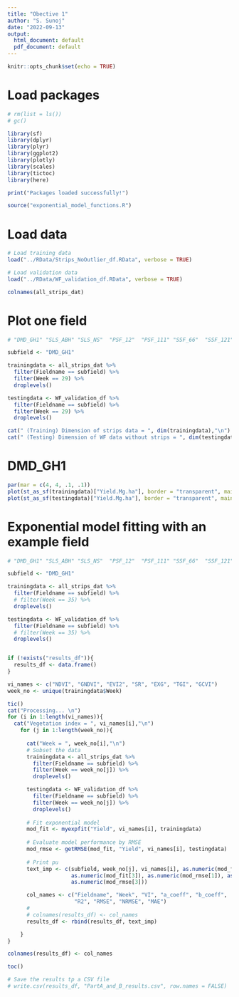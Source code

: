 ```yaml
---
title: "Obective 1"
author: "S. Sunoj"
date: "2022-09-13"
output:
  html_document: default
  pdf_document: default
---
```


```r
knitr::opts_chunk$set(echo = TRUE)
```

# Load packages
```r

# rm(list = ls())
# gc()

library(sf)
library(dplyr)
library(plyr)
library(ggplot2)
library(plotly)
library(scales)
library(tictoc)
library(here)

print("Packages loaded successfully!")

source("exponential_model_functions.R")

```


# Load data

```r

# Load training data
load("../RData/Strips_NoOutlier_df.RData", verbose = TRUE)

# Load validation data
load("../RData/WF_validation_df.RData", verbose = TRUE)

colnames(all_strips_dat)
```

# Plot one field
```r
# "DMD_GH1" "SLS_ABH" "SLS_NS"  "PSF_12"  "PSF_111" "SSF_66"  "SSF_121" "SSF_202"

subfield <- "DMD_GH1"

trainingdata <- all_strips_dat %>% 
  filter(Fieldname == subfield) %>% 
  filter(Week == 29) %>% 
  droplevels()

testingdata <- WF_validation_df %>% 
  filter(Fieldname == subfield) %>% 
  filter(Week == 29) %>% 
  droplevels()

cat(" (Training) Dimension of strips data = ", dim(trainingdata),"\n")
cat(" (Testing) Dimension of WF data without strips = ", dim(testingdata))
```

# DMD_GH1
```r
par(mar = c(4, 4, .1, .1))
plot(st_as_sf(trainingdata)["Yield.Mg.ha"], border = "transparent", main = "Training data - Only strips")
plot(st_as_sf(testingdata)["Yield.Mg.ha"], border = "transparent", main = "Testing data - Whole field without strips and percentile data")

```

# Exponential model fitting with an example field
```r
# "DMD_GH1" "SLS_ABH" "SLS_NS"  "PSF_12"  "PSF_111" "SSF_66"  "SSF_121" "SSF_202"

subfield <- "DMD_GH1"

trainingdata <- all_strips_dat %>% 
  filter(Fieldname == subfield) %>% 
  # filter(Week == 35) %>% 
  droplevels()

testingdata <- WF_validation_df %>% 
  filter(Fieldname == subfield) %>% 
  # filter(Week == 35) %>% 
  droplevels()


if (!exists("results_df")){
  results_df <- data.frame()
}

vi_names <- c("NDVI", "GNDVI", "EVI2", "SR", "EXG", "TGI", "GCVI")
week_no <- unique(trainingdata$Week)

tic()
cat("Processing... \n")
for (i in 1:length(vi_names)){
  cat("Vegetation index = ", vi_names[i],"\n")
    for (j in 1:length(week_no)){
      
      cat("Week = ", week_no[i],"\n")
      # Subset the data
      trainingdata <- all_strips_dat %>% 
        filter(Fieldname == subfield) %>% 
        filter(Week == week_no[j]) %>%
        droplevels()

      testingdata <- WF_validation_df %>%
        filter(Fieldname == subfield) %>%
        filter(Week == week_no[j]) %>%
        droplevels()
      
      # Fit exponential model      
      mod_fit <- myexpfit("Yield", vi_names[i], trainingdata)
      
      # Evaluate model performance by RMSE
      mod_rmse <- getRMSE(mod_fit, "Yield", vi_names[i], testingdata)
      
      # Print pu
      text_imp <- c(subfield, week_no[j], vi_names[i], as.numeric(mod_fit[1]), as.numeric(mod_fit[2]), 
                    as.numeric(mod_fit[3]), as.numeric(mod_rmse[1]), as.numeric(mod_rmse[2]),
                    as.numeric(mod_rmse[3]))

      col_names <- c("Fieldname", "Week", "VI", "a_coeff", "b_coeff",
                     "R2", "RMSE", "NRMSE", "MAE")
      # 
      # colnames(results_df) <- col_names
      results_df <- rbind(results_df, text_imp)

    }
}

colnames(results_df) <- col_names

toc()

# Save the results tp a CSV file
# write.csv(results_df, "PartA_and_B_results.csv", row.names = FALSE)

```


